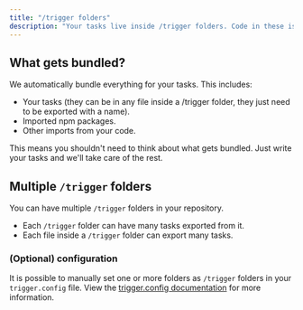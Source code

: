 ```yaml
---
title: "/trigger folders"
description: "Your tasks live inside /trigger folders. Code in these is bundled and deployed together."
---
```


## What gets bundled?

We automatically bundle everything for your tasks. This includes:

- Your tasks (they can be in any file inside a /trigger folder, they just need to be exported with a name).
- Imported npm packages.
- Other imports from your code.

This means you shouldn't need to think about what gets bundled. Just write your tasks and we'll take care of the rest.

## Multiple `/trigger` folders

You can have multiple `/trigger` folders in your repository.

- Each `/trigger` folder can have many tasks exported from it.
- Each file inside a `/trigger` folder can export many tasks.

### (Optional) configuration

It is possible to manually set one or more folders as `/trigger` folders in your `trigger.config` file. View the [trigger.config documentation](/v3/referece-trigger-config) for more information.

